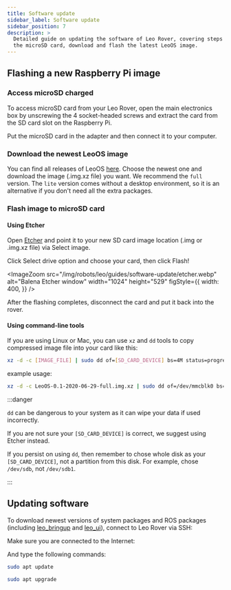 ```yaml
---
title: Software update
sidebar_label: Software update
sidebar_position: 7
description: >
  Detailed guide on updating the software of Leo Rover, covering steps to access
  the microSD card, download and flash the latest LeoOS image.
---
```


## Flashing a new Raspberry Pi image

### Access microSD charged

To access microSD card from your Leo Rover, open the main electronics box by
unscrewing the 4 socket-headed screws and extract the card from the SD card slot
on the Raspberry Pi.

Put the microSD card in the adapter and then connect it to your computer.

### Download the newest LeoOS image

You can find all releases of LeoOS
[here](https://github.com/LeoRover/leo_os/releases). Choose the newest one and
download the image (.img.xz file) you want. We recommend the `full` version. The
`lite` version comes without a desktop environment, so it is an alternative if
you don't need all the extra packages.

### Flash image to microSD card

#### Using Etcher

Open [Etcher](https://www.balena.io/etcher/) and point it to your new SD card
image location (.img or .img.xz file) via Select image.

Click Select drive option and choose your card, then click Flash!

<ImageZoom
  src="/img/robots/leo/guides/software-update/etcher.webp"
  alt="Balena Etcher window"
  width="1024"
  height="529"
  figStyle={{
    width: 400,
  }}
/>

After the flashing completes, disconnect the card and put it back into the
rover.

#### Using command-line tools

If you are using Linux or Mac, you can use `xz` and `dd` tools to copy
compressed image file into your card like this:

```bash
xz -d -c [IMAGE_FILE] | sudo dd of=[SD_CARD_DEVICE] bs=4M status=progress && sync
```

example usage:

```bash
xz -d -c LeoOS-0.1-2020-06-29-full.img.xz | sudo dd of=/dev/mmcblk0 bs=4M status=progress && sync
```

:::danger

`dd` can be dangerous to your system as it can wipe your data if used
incorrectly.

If you are not sure your `[SD_CARD_DEVICE]` is correct, we suggest using Etcher
instead.

If you persist on using `dd`, then remember to chose whole disk as your
`[SD_CARD_DEVICE]`, not a partition from this disk. For example, chose
`/dev/sdb`, not `/dev/sdb1`.

:::

## Updating software

To download newest versions of system packages and ROS packages (including
[leo_bringup](https://github.com/LeoRover/leo_bringup) and
[leo_ui](https://github.com/LeoRover/leo_ui.git)), connect to Leo Rover via SSH:

<LinkButton to="ssh" title="Connect via SSH" />

Make sure you are connected to the Internet:

<LinkButton
  to="connect-to-network"
  title="Connect to a local network and the Internet"
/>

And type the following commands:

```bash
sudo apt update
```

```bash
sudo apt upgrade
```
